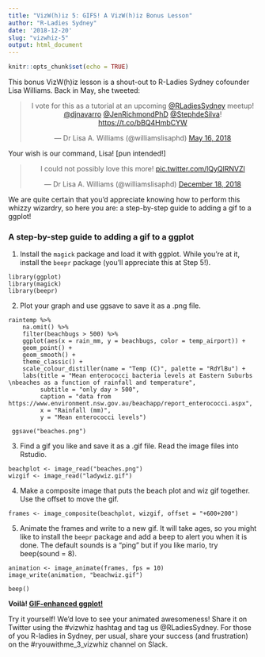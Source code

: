 ```yaml
---
title: "VizW(h)iz 5: GIFS! A VizW(h)iz Bonus Lesson"
author: "R-Ladies Sydney"
date: '2018-12-20'
slug: "vizwhiz-5"
output: html_document
---
```


```r
knitr::opts_chunk$set(echo = TRUE)
```

This bonus VizW(h)iz lesson is a shout-out to R-Ladies Sydney cofounder Lisa Williams. Back in May, she tweeted:

<center>
<blockquote class="twitter-tweet" data-lang="en"><p lang="en" dir="ltr">I vote for this as a tutorial at an upcoming <a href="https://twitter.com/RLadiesSydney?ref_src=twsrc%5Etfw">@RLadiesSydney</a> meetup! <a href="https://twitter.com/djnavarro?ref_src=twsrc%5Etfw">@djnavarro</a> <a href="https://twitter.com/JenRichmondPhD?ref_src=twsrc%5Etfw">@JenRichmondPhD</a> <a href="https://twitter.com/StephdeSilva?ref_src=twsrc%5Etfw">@StephdeSilva</a>! <a href="https://t.co/bBQ4HmbCYW">https://t.co/bBQ4HmbCYW</a></p>&mdash; Dr Lisa A. Williams (@williamslisaphd) <a href="https://twitter.com/williamslisaphd/status/996620682413858816?ref_src=twsrc%5Etfw">May 16, 2018</a></blockquote>
<script async src="https://platform.twitter.com/widgets.js" charset="utf-8"></script>
</center>

Your wish is our command, Lisa! [pun intended!]

<center>
<blockquote class="twitter-tweet" data-lang="en"><p lang="en" dir="ltr">I could not possibly love this more! <a href="https://t.co/lQyQlRNVZl">pic.twitter.com/lQyQlRNVZl</a></p>&mdash; Dr Lisa A. Williams (@williamslisaphd) <a href="https://twitter.com/williamslisaphd/status/1074823670273531904?ref_src=twsrc%5Etfw">December 18, 2018</a></blockquote>
<script async src="https://platform.twitter.com/widgets.js" charset="utf-8"></script>
</center>

<!--
<img src="/post/2018-12-20-vizwhiz_files/beachwiz.gif" width=60% align="center">
-->


We are quite certain that you'd appreciate knowing how to perform this whizzy wizardry, so here you are: a step-by-step guide to adding a gif to a ggplot!

### A step-by-step guide to adding a gif to a ggplot

1. Install the `magick` package and load it with ggplot. While you're at it, install the `beepr` package (you'll appreciate this at Step 5!).

```
library(ggplot)
library(magick)
library(beepr)
```

2. Plot your graph and use ggsave to save it as a .png file.

```
raintemp %>%
    na.omit() %>%
    filter(beachbugs > 500) %>%
    ggplot(aes(x = rain_mm, y = beachbugs, color = temp_airport)) +
    geom_point() +
    geom_smooth() +
    theme_classic() +
    scale_colour_distiller(name = "Temp (C)", palette = "RdYlBu") +
    labs(title = "Mean enterococci bacteria levels at Eastern Suburbs \nbeaches as a function of rainfall and temperature", 
         subtitle = "only day > 500", 
         caption = "data from https://www.environment.nsw.gov.au/beachapp/report_enterococci.aspx", 
         x = "Rainfall (mm)", 
         y = "Mean enterococci levels")
    
 ggsave("beaches.png")
```

3. Find a gif you like and save it as a .gif file. Read the image files into Rstudio.  

```
beachplot <- image_read("beaches.png")
wizgif <- image_read("ladywiz.gif")
```

4. Make a composite image that puts the beach plot and wiz gif together. Use the offset to move the gif. 

```
frames <- image_composite(beachplot, wizgif, offset = "+600+200")

```

5. Animate the frames and write to a new gif. It will take ages, so you might like to install the `beepr` package and add a beep to alert you when it is done. The default sounds is a "ping" but if you like mario, try beep(sound = 8).

```
animation <- image_animate(frames, fps = 10)
image_write(animation, "beachwiz.gif")

beep()
```

__Voilà! [GIF-enhanced ggplot!](/post/2018-12-20-vizwhiz_files/beachwiz.gif)__

Try it yourself! We'd love to see your animated awesomeness! Share it on Twitter using the #vizwhiz hashtag and tag us @RLadiesSydney. For those of you R-ladies in Sydney, per usual, share your success (and frustration) on the #ryouwithme_3_vizwhiz channel on Slack. 
